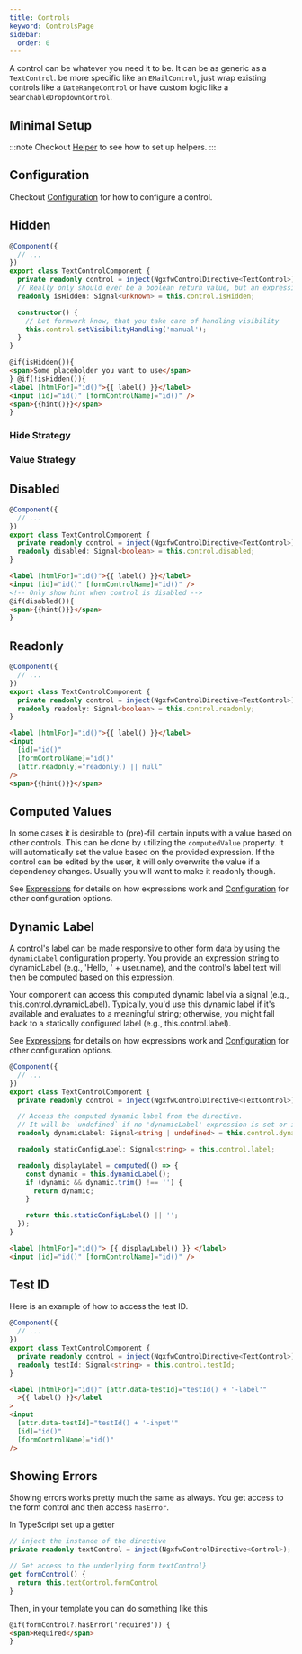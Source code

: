 ```yaml
---
title: Controls
keyword: ControlsPage
sidebar:
  order: 0
---
```





A control can be whatever you need it to be. It can be as generic as a `TextControl`. be more specific like an `EMailControl`, just wrap existing controls like a `DateRangeControl` or have custom logic like a `SearchableDropdownControl`.

## Minimal Setup

:::note
Checkout [Helper](/guides/improvements#Helper) to see how to set up helpers.
:::

<ControlSetup />

## Configuration

Checkout [Configuration](/guides/configuration) for how to configure a control.

## Hidden

<HiddenExplanation />

```ts title="text-control.component.ts" group="visibility"
@Component({
  // ...
})
export class TextControlComponent {
  private readonly control = inject(NgxfwControlDirective<TextControl>);
  // Really only should ever be a boolean return value, but an expression could also return a number, string or object
  readonly isHidden: Signal<unknown> = this.control.isHidden;

  constructor() {
    // Let formwork know, that you take care of handling visibility
    this.control.setVisibilityHandling('manual');
  }
}
```

```html title="text-control.component.html" group="visibility"
@if(isHidden()){
<span>Some placeholder you want to use</span>
} @if(!isHidden()){
<label [htmlFor]="id()">{{ label() }}</label>
<input [id]="id()" [formControlName]="id()" />
<span>{{hint()}}</span>
}
```

### Hide Strategy

<HideStrategyExplanation />

### Value Strategy

<ValueStrategyExplanation />

## Disabled

<DisabledExplanation />

```ts title="text-control.component.ts" group="disabled"
@Component({
  // ...
})
export class TextControlComponent {
  private readonly control = inject(NgxfwControlDirective<TextControl>);
  readonly disabled: Signal<boolean> = this.control.disabled;
}
```

```html title="text-control.component.html" group="disabled"
<label [htmlFor]="id()">{{ label() }}</label>
<input [id]="id()" [formControlName]="id()" />
<!-- Only show hint when control is disabled -->
@if(disabled()){
<span>{{hint()}}</span>
}
```

## Readonly

<ReadonlyExplanation />

```ts title="text-control.component.ts" group="readonly"
@Component({
  // ...
})
export class TextControlComponent {
  private readonly control = inject(NgxfwControlDirective<TextControl>);
  readonly readonly: Signal<boolean> = this.control.readonly;
}
```

```html title="text-control.component.html" group="readonly"
<label [htmlFor]="id()">{{ label() }}</label>
<input
  [id]="id()"
  [formControlName]="id()"
  [attr.readonly]="readonly() || null"
/>
<span>{{hint()}}</span>
```

## Computed Values

In some cases it is desirable to (pre)-fill certain inputs with a value based on other controls. This can be done by utilizing the `computedValue` property. It will automatically set the value based on the provided expression. If the control can be edited by the user, it will only overwrite the value if a dependency changes. Usually you will want to make it readonly though.

See [Expressions](/guides/expressions) for details on how expressions work and [Configuration](/guides/configuration#control) for other configuration options.

## Dynamic Label

A control's label can be made responsive to other form data by using the `dynamicLabel` configuration property. You provide an expression string to dynamicLabel (e.g., 'Hello, ' + user.name), and the control's label text will then be computed based on this expression.

Your component can access this computed dynamic label via a signal (e.g., this.control.dynamicLabel). Typically, you'd use this dynamic label if it's available and evaluates to a meaningful string; otherwise, you might fall back to a statically configured label (e.g., this.control.label).

See [Expressions](/guides/expressions) for details on how expressions work and [Configuration](/guides/configuration#control) for other configuration options.

```ts title="text-control.component.ts" group="dynamic-label"
@Component({
  // ...
})
export class TextControlComponent {
  private readonly control = inject(NgxfwControlDirective<TextControl>);

  // Access the computed dynamic label from the directive.
  // It will be `undefined` if no 'dynamicLabel' expression is set or if it doesn't resolve to a string.
  readonly dynamicLabel: Signal<string | undefined> = this.control.dynamicLabel;

  readonly staticConfigLabel: Signal<string> = this.control.label;

  readonly displayLabel = computed(() => {
    const dynamic = this.dynamicLabel();
    if (dynamic && dynamic.trim() !== '') {
      return dynamic;
    }

    return this.staticConfigLabel() || '';
  });
}
```

```html title="text-control.component.html" group="dynamic-label"
<label [htmlFor]="id()"> {{ displayLabel() }} </label>
<input [id]="id()" [formControlName]="id()" />
```

## Test ID

<TestId />

Here is an example of how to access the test ID.

```ts title="text-control.component.ts" group="testid"
@Component({
  // ...
})
export class TextControlComponent {
  private readonly control = inject(NgxfwControlDirective<TextControl>);
  readonly testId: Signal<string> = this.control.testId;
}
```

```html title="text-control.component.html" group="testid"
<label [htmlFor]="id()" [attr.data-testId]="testId() + '-label'"
  >{{ label() }}</label
>
<input
  [attr.data-testId]="testId() + '-input'"
  [id]="id()"
  [formControlName]="id()"
/>
```

## Showing Errors

Showing errors works pretty much the same as always. You get access to the form control and then access `hasError`.

In TypeScript set up a getter

```ts
// inject the instance of the directive
private readonly textControl = inject(NgxfwControlDirective<Control>);

// Get access to the underlying form textControl}
get formControl() {
  return this.textControl.formControl
}
```

Then, in your template you can do something like this

```html
@if(formControl?.hasError('required')) {
<span>Required</span>
}
```
